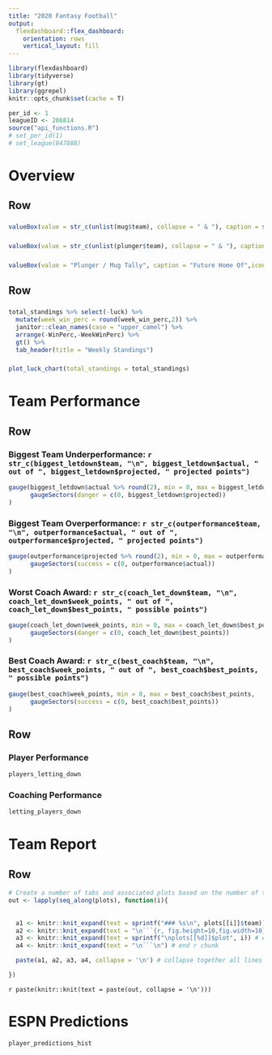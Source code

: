 ```yaml
---
title: "2020 Fantasy Football"
output: 
  flexdashboard::flex_dashboard:
    orientation: rows
    vertical_layout: fill
---
```


```r
library(flexdashboard)
library(tidyverse)
library(gt)
library(ggrepel)
knitr::opts_chunk$set(cache = T)
```

```r
per_id <- 1
leagueID <- 206814
source("api_functions.R")
# set_per_id(1)
# set_league(847888)
```

Overview
===============================

Row {data-height=50}
-------------------------------------

### 

```r
valueBox(value = str_c(unlist(mug$team), collapse = " & "), caption = str_c("Week ", per_id, " Mug (Best Team): ", mug$week_points[1], " Points"), icon = "fa-pencil")
```

### 

```r
valueBox(value = str_c(unlist(plunger$team), collapse = " & "), caption = str_c("Week ", per_id, " Plunger (Worst Team): ", plunger$week_points[1], " Points"), icon = "fa-pencil")
```

### 

```r
valueBox(value = "Plunger / Mug Tally", caption = "Future Home Of",icon = "fa-pencil")

```

Row {data-height=350}
-------------------------------------
   
### 

```r
total_standings %>% select(-luck) %>% 
  mutate(week_win_perc = round(week_win_perc,2)) %>% 
  janitor::clean_names(case = "upper_camel") %>% 
  arrange(-WinPerc,-WeekWinPerc) %>% 
  gt() %>% 
  tab_header(title = "Weekly Standings") 

```   
    
### 

```r
plot_luck_chart(total_standings = total_standings)
```

Team Performance
===============================


Row {data-height=70}
-------------------------------------

### Biggest Team Underperformance: `r str_c(biggest_letdown$team, "\n", biggest_letdown$actual, " out of ", biggest_letdown$projected, " projected points")`

```r
gauge(biggest_letdown$actual %>% round(2), min = 0, max = biggest_letdown$projected %>% round(2), 
      gaugeSectors(danger = c(0, biggest_letdown$projected))
)

```

### Biggest Team Overperformance: `r str_c(outperformance$team, "\n", outperformance$actual, " out of ", outperformance$projected, " projected points")`

```r
gauge(outperformance$projected %>% round(2), min = 0, max = outperformance$actual %>% round(2), 
      gaugeSectors(success = c(0, outperformance$actual))
)
```

### Worst Coach Award:  `r str_c(coach_let_down$team, "\n", coach_let_down$week_points, " out of ", coach_let_down$best_points, " possible points")`

```r
gauge(coach_let_down$week_points, min = 0, max = coach_let_down$best_points, 
      gaugeSectors(danger = c(0, coach_let_down$best_points))
)

```

### Best Coach Award:  `r str_c(best_coach$team, "\n", best_coach$week_points, " out of ", best_coach$best_points, " possible points")`

```r
gauge(best_coach$week_points, min = 0, max = best_coach$best_points, 
      gaugeSectors(success = c(0, best_coach$best_points))
)

```


Row {data-height=350}
-------------------------------------
    
### Player Performance
    
```r
players_letting_down
```
    
### Coaching Performance

```r
letting_players_down
```

Team Report
===============================

Row {.tabset .tabset-fade}
-------------------------------------

``` r
# Create a number of tabs and associated plots based on the number of teams in the league.
out <- lapply(seq_along(plots), function(i){
  
  
  a1 <- knitr::knit_expand(text = sprintf("### %s\n", plots[[i]]$team)) # tab header, auto extracts names of `plot`
  a2 <- knitr::knit_expand(text = "\n```{r, fig.height=10,fig.width=10}") # start r chunk
  a3 <- knitr::knit_expand(text = sprintf("\nplots[[%d]]$plot", i)) # extract graphs by "writing" out `hcs[[1]]`, `hcs[[2]]` etc. to be rendered later
  a4 <- knitr::knit_expand(text = "\n```\n") # end r chunk

  paste(a1, a2, a3, a4, collapse = '\n') # collapse together all lines with newline separator

})

```
   
`r paste(knitr::knit(text = paste(out, collapse = '\n')))`
   

<!-- ### `r plots[[1]]$team` -->

<!-- ```{r,fig.height=10,fig.width=10} -->
<!-- plots[[1]]$plot -->
<!-- ```    -->

<!-- ### `r plots[[2]]$team` -->

<!-- ```{r,fig.height=10,fig.width=10} -->
<!-- plots[[2]]$plot -->
<!-- ``` -->


<!-- ### `r plots[[3]]$team` -->

<!-- ```{r,fig.height=10,fig.width=10} -->
<!-- plots[[3]]$plot -->
<!-- ``` -->


<!-- ### `r plots[[4]]$team` -->

<!-- ```{r,fig.height=10,fig.width=10} -->
<!-- plots[[4]]$plot -->
<!-- ``` -->


<!-- ### `r plots[[5]]$team` -->

<!-- ```{r,fig.height=10,fig.width=10} -->
<!-- plots[[5]]$plot -->
<!-- ``` -->


<!-- ### `r plots[[6]]$team` -->

<!-- ```{r,fig.height=10,fig.width=10} -->
<!-- plots[[6]]$plot -->
<!-- ``` -->


<!-- ### `r plots[[7]]$team` -->

<!-- ```{r,fig.height=10,fig.width=10} -->
<!-- plots[[7]]$plot -->
<!-- ``` -->


<!-- ### `r plots[[8]]$team` -->

<!-- ```{r,fig.height=10,fig.width=10} -->
<!-- plots[[8]]$plot -->
<!-- ``` -->

<!-- ### `r ifelse(number_of_teams>=9,plots[[9]]$team,"")` -->

<!-- ```{r,fig.height=10,fig.width=10} -->
<!-- plots[[8]]$plot -->
<!-- ``` -->


ESPN Predictions
===============================

```r
player_predictions_hist
```

